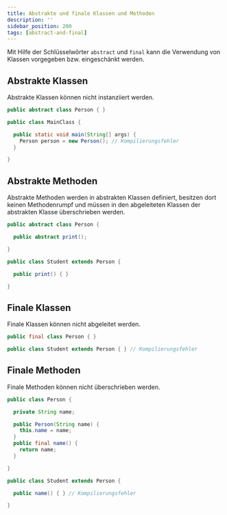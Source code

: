 ```yaml
---
title: Abstrakte und finale Klassen und Methoden
description: ''
sidebar_position: 200
tags: [abstract-and-final]
---
```



Mit Hilfe der Schlüsselwörter `abstract` und `final` kann die Verwendung von
Klassen vorgegeben bzw. eingeschänkt werden.

## Abstrakte Klassen

Abstrakte Klassen können nicht instanziiert werden.

<Tabs>
  <TabItem value="abstractClass" label="Abstrakte Klasse" default>

```java title="Person.java" showLineNumbers
public abstract class Person { }
```

  </TabItem>
  <TabItem value="mainClass" label="Startklasse" default>

```java title="MainClass.java" showLineNumbers
public class MainClass {

  public static void main(String[] args) {
    Person person = new Person(); // Kompilierungsfehler
  }

}
```

  </TabItem>
</Tabs>

## Abstrakte Methoden

Abstrakte Methoden werden in abstrakten Klassen definiert, besitzen dort keinen
Methodenrumpf und müssen in den abgeleiteten Klassen der abstrakten Klasse
überschrieben werden.

<Tabs>
  <TabItem value="abstractClassWithAbstractMethod" label="Abstrakte Klasse mit abstrakter Methode">

```java title="Person.java" showLineNumbers
public abstract class Person {

  public abstract print();

}
```

  </TabItem>
  <TabItem value="mainClass" label="Startklasse">

```java title="Student.java" showLineNumbers
public class Student extends Person {

  public print() { }

}
```

  </TabItem>
</Tabs>

## Finale Klassen

Finale Klassen können nicht abgeleitet werden.

<Tabs>
  <TabItem value="finalClass" label="Finale Klasse">

```java title="Person.java" showLineNumbers
public final class Person { }
```

  </TabItem>
  <TabItem value="subClass" label="Unterklasse">

```java title="Student.java" showLineNumbers
public class Student extends Person { } // Kompilierungsfehler
```

  </TabItem>
</Tabs>

## Finale Methoden

Finale Methoden können nicht überschrieben werden.

<Tabs>
  <TabItem value="classWithFinalMethod" label="Oberklasse mit finaler Methode">

```java title="Person.java" showLineNumbers
public class Person {

  private String name;

  public Person(String name) {
    this.name = name;
  }
  public final name() {
    return name;
  }

}
```

  </TabItem>
  <TabItem value="subClass" label="Unterklasse">

```java title="Student.java" showLineNumbers
public class Student extends Person {

  public name() { } // Kompilierungsfehler

}
```

  </TabItem>
</Tabs>
